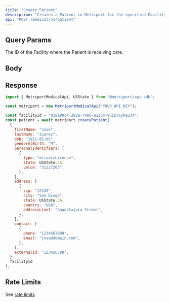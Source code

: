 ```yaml
---
title: "Create Patient"
description: "Creates a Patient in Metriport for the specified Facility where the patient is receiving care."
api: "POST /medical/v1/patient"
---
```


## Query Params

<ParamField query="facilityId" type="string" required>
  The ID of the Facility where the Patient is receiving care.
</ParamField>

## Body

<Snippet file="patient.mdx" />

## Response

<Snippet file="patient-response.mdx" />

<ResponseExample>

```javascript Metriport SDK
import { MetriportMedicalApi, USState } from "@metriport/api-sdk";

const metriport = new MetriportMedicalApi("YOUR_API_KEY");

const facilityId = "018a80c4-292a-7486-a1234-9uiu76yhe234";
const patient = await metriport.createPatient(
  {
    firstName: "Jose",
    lastName: "Juarez",
    dob: "1951-05-05",
    genderAtBirth: "M",
    personalIdentifiers: [
      {
        type: "driversLicense",
        state: USState.CA,
        value: "51227265",
      },
    ],
    address: [
      {
        zip: "12345",
        city: "San Diego",
        state: USState.CA,
        country: "USA",
        addressLine1: "Guadalajara Street",
      },
    ],
    contact: [
      {
        phone: "1234567899",
        email: "jose@domain.com",
      },
    ],
    externalId: "123456789",
  },
  facilityId
);
```

</ResponseExample>

<Snippet file="patient-response-json.mdx" />

## Rate Limits

See [rate limits](/medical-api/more-info/limits#rate-limits)
